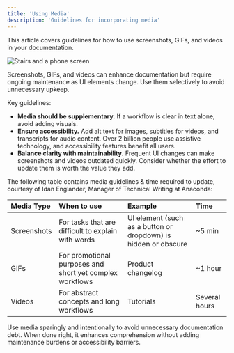 ```yaml
---
title: 'Using Media'
description: 'Guidelines for incorporating media'
---
```


<Tip>
  This article covers guidelines for how to use screenshots, GIFs, and videos in your documentation.
</Tip>

<img
  src="/images/media.png"
  alt="Stairs and a phone screen"
  noZoom
/>

Screenshots, GIFs, and videos can enhance documentation but require ongoing maintenance as UI elements change. Use them selectively to avoid unnecessary upkeep.

Key guidelines:

- **Media should be supplementary.** If a workflow is clear in text alone, avoid adding visuals.
- **Ensure accessibility.** Add alt text for images, subtitles for videos, and transcripts for audio content. Over 2 billion people use assistive technology, and accessibility features benefit all users.
- **Balance clarity with maintainability.** Frequent UI changes can make screenshots and videos outdated quickly. Consider whether the effort to update them is worth the value they add.

The following table contains media guidelines & time required to update, courtesy of Idan Englander, Manager of Technical Writing at Anaconda:

| Media Type  | When to use                                          | Example                                        | Time |
|:------------|:-----------------------------------------------------|:-----------------------------------------------|:------------------------|
| Screenshots | For tasks that are difficult to explain with words  | UI element (such as a button or dropdown) is hidden or obscure | ~5 min  |
| GIFs        | For promotional purposes and short yet complex workflows | Product changelog  | ~1 hour  |
| Videos      | For abstract concepts and long workflows            | Tutorials                                      | Several hours  |


Use media sparingly and intentionally to avoid unnecessary documentation debt. When done right, it enhances comprehension without adding maintenance burdens or accessibility barriers.